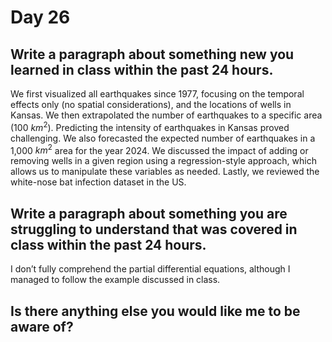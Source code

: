 # Day 26

## Write a paragraph about something new you learned in class within the past 24 hours.

We first visualized all earthquakes since 1977, focusing on the temporal effects only (no spatial considerations), and the locations of wells in Kansas. We then extrapolated the number of earthquakes to a specific area (100 $km^2$). Predicting the intensity of earthquakes in Kansas proved challenging. We also forecasted the expected number of earthquakes in a 1,000 $km^2$ area for the year 2024. We discussed the impact of adding or removing wells in a given region using a regression-style approach, which allows us to manipulate these variables as needed. Lastly, we reviewed the white-nose bat infection dataset in the US.

## Write a paragraph about something you are struggling to understand that was covered in class within the past 24 hours.

I don't fully comprehend the partial differential equations, although I managed to follow the example discussed in class.

## Is there anything else you would like me to be aware of?







